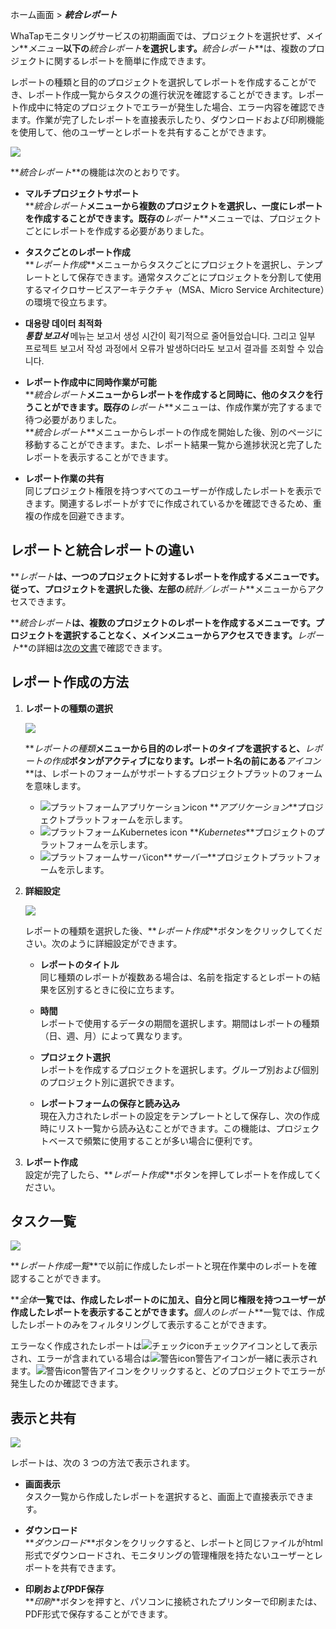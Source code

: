 ホーム画面 > **_統合レポート_**

WhaTapモニタリングサービスの初期画面では、プロジェクトを選択せず、メイン**_メニュー_**以下の**_統合レポート_**を選択します。**_統合レポート_**は、複数のプロジェクトに関するレポートを簡単に作成できます。 

レポートの種類と目的のプロジェクトを選択してレポートを作成することができ、レポート作成一覧からタスクの進行状況を確認することができます。レポート作成中に特定のプロジェクトでエラーが発生した場合、エラー内容を確認できます。作業が完了したレポートを直接表示したり、ダウンロードおよび印刷機能を使用して、他のユーザーとレポートを共有することができます。

![](https://img.whatap.io/media/images/integration_report_01.png)

**_統合レポート_**の機能は次のとおりです。

-   **マルチプロジェクトサポート**\
      **_統合レポート_**メニューから複数のプロジェクトを選択し、一度にレポートを作成することができます。既存の**_レポート_**メニューでは、プロジェクトごとにレポートを作成する必要がありました。 <!-- プロジェクトが多い場合、手間が掛かります。 --> 

-   **タスクごとのレポート作成**\
      **_レポート作成_**メニューからタスクごとにプロジェクトを選択し、テンプレートとして保存できます。通常タスクごとにプロジェクトを分割して使用するマイクロサービスアーキテクチャ（MSA、Micro Service Architecture）の環境で役立ちます。

-   **대용량 데이터 최적화**\
      **_통합 보고서_** 메뉴는 보고서 생성 시간이 획기적으로 줄어들었습니다. <!-- 기존 ***보고서*** 메뉴는 하나의 프로젝트에 많은 서비스가 존재하면 보고서를 생성하는데 시간이 오래 걸렸습니다. --> 그리고 일부 프로젝트 보고서 작성 과정에서 오류가 발생하더라도 보고서 결과를 조회할 수 있습니다.

-   **レポート作成中に同時作業が可能**\
      **_統合レポート_**メニューからレポートを作成すると同時に、他のタスクを行うことができます。既存の**_レポート_**メニューは、作成作業が完了するまで待つ必要がありました。\
      **_統合レポート_**メニューからレポートの作成を開始した後、別のページに移動することができます。また、レポート結果一覧から進捗状況と完了したレポートを表示することができます。 

-   **レポート作業の共有**\
      同じプロジェクト権限を持つすべてのユーザーが作成したレポートを表示できます。関連するレポートがすでに作成されているかを確認できるため、重複の作成を回避できます。

## レポートと統合レポートの違い

**_レポート_**は、一つのプロジェクトに対するレポートを作成するメニューです。従って、プロジェクトを選択した後、左部の**_統計／レポート_**メニューからアクセスできます。

**_統合レポート_**は、複数のプロジェクトのレポートを作成するメニューです。プロジェクトを選択することなく、メインメニューからアクセスできます。**_レポート_**の詳細は[次の文書](report-intro)で確認できます。

## レポート作成の方法

1.  **レポートの種類の選択**  

    ![](https://img.whatap.io/media/images/integration_report_02.png)  

    **_レポートの種類_**メニューから目的のレポートのタイプを選択すると、**_レポートの作成_**ボタンがアクティブになります。レポート名の前にある**_アイコン_**は、レポートのフォームがサポートするプロジェクトプラットのフォームを意味します。  

    -   ![プラットフォームアプリケーションicon](/img/platform-application.svg) **_アプリケーション_**プロジェクトプラットフォームを示します。
    -   ![プラットフォームKubernetes icon](/img/platform-kubernetes.svg) **_Kubernetes_**プロジェクトのプラットフォームを示します。
    -   ![プラットフォームサーバicon](/img/platform-server.svg)**_サーバー_**プロジェクトプラットフォームを示します。  

    <!-- 프로젝트 플랫폼 아이콘 안내는 ~~다음 설명서~~를 참조하세요. -->

    <!-- 아이콘 안내 필요?? 디테일 써머리 인클루드, 노트, 혹은 페이지 링크 활용-->

2.  **詳細設定**  

    ![](https://img.whatap.io/media/images/master_report_2.png)

    レポートの種類を選択した後、**_レポート作成_**ボタンをクリックしてください。次のように詳細設定ができます。

    -   **レポートのタイトル**\
          同じ種類のレポートが複数ある場合は、名前を指定するとレポートの結果を区別するときに役に立ちます。

    -   **時間**\
          レポートで使用するデータの期間を選択します。期間はレポートの種類（日、週、月）によって異なります。  

    -   **プロジェクト選択**\
          レポートを作成するプロジェクトを選択します。グループ別および個別のプロジェクト別に選択できます。  

    -   **レポートフォームの保存と読み込み**\
          現在入力されたレポートの設定をテンプレートとして保存し、次の作成時にリスト一覧から読み込むことができます。この機能は、プロジェクトベースで頻繁に使用することが多い場合に便利です。

3.  **レポート作成**\
    設定が完了したら、**_レポート作成_**ボタンを押してレポートを作成してください。

## タスク一覧

![](https://img.whatap.io/media/images/integration_report_03.png)

**_レポート作成一覧_**で以前に作成したレポートと現在作業中のレポートを確認することができます。 

**_全体_**一覧では、作成したレポートのに加え、自分と同じ権限を持つユーザーが作成したレポートを表示することができます。**_個人のレポート_**一覧では、作成したレポートのみをフィルタリングして表示することができます。

エラーなく作成されたレポートは<span class='woer'>![チェックicon](/img/ic-check-bl.svg)チェック</span>アイコンとして表示され、エラーが含まれている場合は<span class='wer'>![警告icon](/img/ic-warning-org.svg)警告</span>アイコンが一緒に表示されます。<span class='wer'>![警告icon](/img/ic-warning-org.svg)警告</span>アイコンをクリックすると、どのプロジェクトでエラーが発生したのか確認できます。

## 表示と共有

![](https://img.whatap.io/media/images/integration_report_04.png)

レポートは、次の 3 つの方法で表示されます。

-   **画面表示**\
      タスク一覧から作成したレポートを選択すると、画面上で直接表示できます。

-   **ダウンロード**\
      **_ダウンロード_**ボタンをクリックすると、レポートと同じファイルがhtml形式でダウンロードされ、モニタリングの管理権限を持たないユーザーとレポートを共有できます。

-   **印刷およびPDF保存**\
      **_印刷_**ボタンを押すと、パソコンに接続されたプリンターで印刷または、PDF形式で保存することができます。
